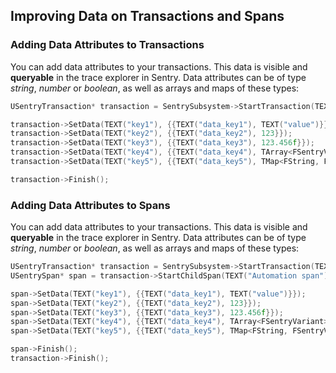## Improving Data on Transactions and Spans

### Adding Data Attributes to Transactions

You can add data attributes to your transactions. This data is visible and __queryable__ in the trace explorer in Sentry. Data attributes can be of type _string_, _number_ or _boolean_, as well as arrays and maps of these types:

```cpp
USentryTransaction* transaction = SentrySubsystem->StartTransaction(TEXT("Automation transaction"), TEXT("Automation operation"));

transaction->SetData(TEXT("key1"), {{TEXT("data_key1"), TEXT("value")}});
transaction->SetData(TEXT("key2"), {{TEXT("data_key2"), 123}});
transaction->SetData(TEXT("key3"), {{TEXT("data_key3"), 123.456f}});
transaction->SetData(TEXT("key4"), {{TEXT("data_key4"), TArray<FSentryVariant>{{123, 456}}}});
transaction->SetData(TEXT("key5"), {{TEXT("data_key5"), TMap<FString, FSentryVariant>{{TEXT("inner_key1"), 123}}}});

transaction->Finish();
```

### Adding Data Attributes to Spans

You can add data attributes to your transactions. This data is visible and __queryable__ in the trace explorer in Sentry. Data attributes can be of type _string_, _number_ or _boolean_, as well as arrays and maps of these types:

```cpp
USentryTransaction* transaction = SentrySubsystem->StartTransaction(TEXT("Automation transaction"), TEXT("Automation operation"));
USentrySpan* span = transaction->StartChildSpan(TEXT("Automation span"), TEXT("Description text"));

span->SetData(TEXT("key1"), {{TEXT("data_key1"), TEXT("value")}});
span->SetData(TEXT("key2"), {{TEXT("data_key2"), 123}});
span->SetData(TEXT("key3"), {{TEXT("data_key3"), 123.456f}});
span->SetData(TEXT("key4"), {{TEXT("data_key4"), TArray<FSentryVariant>{{123, 456}}}});
span->SetData(TEXT("key5"), {{TEXT("data_key5"), TMap<FString, FSentryVariant>{{TEXT("inner_key1"), 123}}}});

span->Finish();
transaction->Finish();
```
